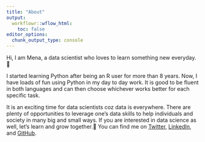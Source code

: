 ```yaml
---
title: "About"
output:
  workflowr::wflow_html:
    toc: false
editor_options:
  chunk_output_type: console
---
```


Hi, I am Mena, a data scientist who loves to learn something new everyday. 🤩  

I started learning Python after being an R user for more than 8 years. Now, I have loads of fun using Python in my day to day work. It is good to be fluent in both languages and can then choose whichever works better for each specific task. 

It is an exciting time for data scientists coz data is everywhere. There are plenty of opportunities to leverage one's data skills to help individuals and society in many big and small ways. If you are interested in data science as well, let's learn and grow together.💪 You can find me on [Twitter](https://twitter.com/mena_wang), [LinkedIn](https://www.linkedin.com/in/mena-ning-wang/), and [GitHub](https://github.com/MenaWANG).   
